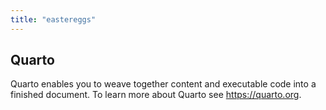 ```yaml
---
title: "eastereggs"
---
```


## Quarto

Quarto enables you to weave together content and executable code into a finished document. To learn more about Quarto see <https://quarto.org>.
